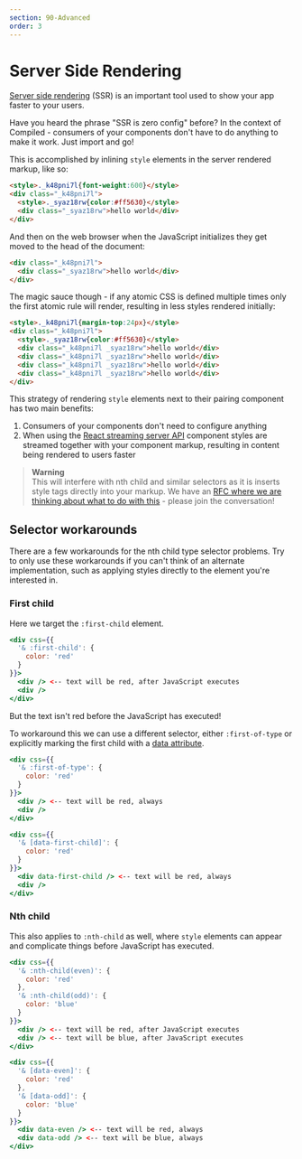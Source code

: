 ```yaml
---
section: 90-Advanced
order: 3
---
```


# Server Side Rendering

[Server side rendering](https://reactjs.org/docs/react-dom-server.html) (SSR) is an important tool used to show your app faster to your users.

Have you heard the phrase "SSR is zero config" before?
In the context of Compiled -
consumers of your components don't have to do anything to make it work.
Just import and go!

This is accomplished by inlining `style` elements in the server rendered markup,
like so:

<!-- prettier-ignore -->
```html
<style>._k48pni7l{font-weight:600}</style>
<div class="_k48pni7l">
  <style>._syaz18rw{color:#ff5630}</style>
  <div class="_syaz18rw">hello world</div>
</div>
```

And then on the web browser when the JavaScript initializes they get moved to the head of the document:

```html
<div class="_k48pni7l">
  <div class="_syaz18rw">hello world</div>
</div>
```

The magic sauce though -
if any atomic CSS is defined multiple times only the first atomic rule will render,
resulting in less styles rendered initially:

<!-- prettier-ignore -->
```html
<style>._k48pni7l{margin-top:24px}</style>
<div class="_k48pni7l">
  <style>._syaz18rw{color:#ff5630}</style>
  <div class="_k48pni7l _syaz18rw">hello world</div>
  <div class="_k48pni7l _syaz18rw">hello world</div>
  <div class="_k48pni7l _syaz18rw">hello world</div>
  <div class="_k48pni7l _syaz18rw">hello world</div>
</div>
```

This strategy of rendering `style` elements next to their pairing component has two main benefits:

1. Consumers of your components don't need to configure anything
1. When using the [React streaming server API](https://reactjs.org/docs/react-dom-server.html#rendertonodestream) component styles are streamed together with your component markup,
   resulting in content being rendered to users faster

> **Warning** <br /> This will interfere with nth child and similar selectors as it is inserts style tags directly into your markup.
> We have an [RFC where we are thinking about what to do with this](https://github.com/atlassian-labs/compiled/issues/31) - please join the conversation!

## Selector workarounds

There are a few workarounds for the nth child type selector problems.
Try to only use these workarounds if you can't think of an alternate implementation,
such as applying styles directly to the element you're interested in.

### First child

Here we target the `:first-child` element.

```jsx
<div css={{
  '& :first-child': {
    color: 'red'
  }
}}>
  <div /> <-- text will be red, after JavaScript executes
  <div />
</div>
```

But the text isn't red before the JavaScript has executed!

To workaround this we can use a different selector,
either `:first-of-type` or explicitly marking the first child with a [data attribute](https://developer.mozilla.org/en-US/docs/Learn/HTML/Howto/Use_data_attributes).

```jsx
<div css={{
  '& :first-of-type': {
    color: 'red'
  }
}}>
  <div /> <-- text will be red, always
  <div />
</div>
```

```jsx
<div css={{
  '& [data-first-child]': {
    color: 'red'
  }
}}>
  <div data-first-child /> <-- text will be red, always
  <div />
</div>
```

### Nth child

This also applies to `:nth-child` as well,
where `style` elements can appear and complicate things before JavaScript has executed.

```jsx
<div css={{
  '& :nth-child(even)': {
    color: 'red'
  },
  '& :nth-child(odd)': {
    color: 'blue'
  }
}}>
  <div /> <-- text will be red, after JavaScript executes
  <div /> <-- text will be blue, after JavaScript executes
</div>
```

```jsx
<div css={{
  '& [data-even]': {
    color: 'red'
  },
  '& [data-odd]': {
    color: 'blue'
  }
}}>
  <div data-even /> <-- text will be red, always
  <div data-odd /> <-- text will be blue, always
</div>
```
